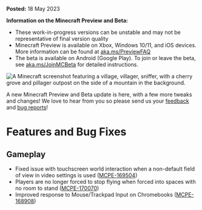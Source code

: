 **Posted:** 18 May 2023

**Information on the Minecraft Preview and Beta:**

-   These work-in-progress versions can be unstable and may not be representative of final version quality
-   Minecraft Preview is available on Xbox, Windows 10/11, and iOS devices. More information can be found at [aka.ms/PreviewFAQ](https://aka.ms/PreviewFAQ)
-   The beta is available on Android (Google Play). To join or leave the beta, see [aka.ms/JoinMCBeta](https://aka.ms/JoinMCBeta) for detailed instructions.

![A Minecraft screenshot featuring a village, villager, sniffer, with a cherry grove and pillager outpost on the side of a mountain in the background.](https://feedback.minecraft.net/hc/article_attachments/15888568053389)

A new Minecraft Preview and Beta update is here, with a few more tweaks and changes! We love to hear from you so please send us your [feedback](https://aka.ms/MC120Feedback) and [bug reports](https://bugs.mojang.com/)!

# **Features and Bug Fixes**

## **Gameplay**

-   Fixed issue with touchscreen world interaction when a non-default field of view in video settings is used ([MCPE-169504](https://bugs.mojang.com/browse/MCPE-169504))
-   Players are no longer forced to stop flying when forced into spaces with no room to stand ([MCPE-170070](https://bugs.mojang.com/browse/MCPE-170070))
-   Improved response to Mouse/Trackpad Input on Chromebooks ([MCPE-168908](https://bugs.mojang.com/browse/MCPE-168908))